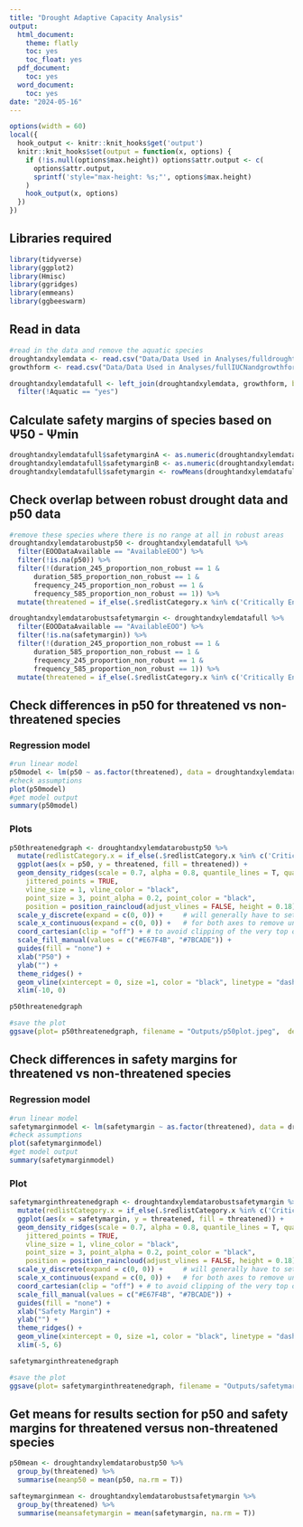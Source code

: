 ```yaml
---
title: "Drought Adaptive Capacity Analysis"
output:
  html_document:
    theme: flatly
    toc: yes
    toc_float: yes
  pdf_document:
    toc: yes
  word_document:
    toc: yes
date: "2024-05-16"
---
```



```r
options(width = 60)
local({
  hook_output <- knitr::knit_hooks$get('output')
  knitr::knit_hooks$set(output = function(x, options) {
    if (!is.null(options$max.height)) options$attr.output <- c(
      options$attr.output,
      sprintf('style="max-height: %s;"', options$max.height)
    )
    hook_output(x, options)
  })
})
```

## Libraries required

```r
library(tidyverse)
library(ggplot2)
library(Hmisc)
library(ggridges)
library(emmeans)
library(ggbeeswarm)
```

## Read in data
```r
#read in the data and remove the aquatic species
droughtandxylemdata <- read.csv("Data/Data Used in Analyses/fulldroughtwithxylemdata.csv")
growthform <- read.csv("Data/Data Used in Analyses/fullIUCNandgrowthform.csv")

droughtandxylemdatafull <- left_join(droughtandxylemdata, growthform, by = 'scientificName') %>%
  filter(!Aquatic == "yes")
```

## Calculate safety margins of species based on Ψ50 - Ψmin

```r
droughtandxylemdatafull$safetymarginA <- as.numeric(droughtandxylemdatafull$psiminmidday) - as.numeric(droughtandxylemdatafull$p50)
droughtandxylemdatafull$safetymarginB <- as.numeric(droughtandxylemdatafull$psiminpredawn) - as.numeric(droughtandxylemdatafull$p50)
droughtandxylemdatafull$safetymargin <- rowMeans(droughtandxylemdatafull[,c("safetymarginA", "safetymarginB")], na.rm = T)
```

## Check overlap between robust drought data and p50 data
```r
#remove these species where there is no range at all in robust areas
droughtandxylemdatarobustp50 <- droughtandxylemdatafull %>%
  filter(EOODataAvailable == "AvailableEOO") %>%
  filter(!is.na(p50)) %>%
  filter(!(duration_245_proportion_non_robust == 1 &
      duration_585_proportion_non_robust == 1 &
      frequency_245_proportion_non_robust == 1 &
      frequency_585_proportion_non_robust == 1)) %>%
  mutate(threatened = if_else(.$redlistCategory.x %in% c('Critically Endangered','Endangered', 'Vulnerable'), "threatened", "ynot threatened"))

droughtandxylemdatarobustsafetymargin <- droughtandxylemdatafull %>%
  filter(EOODataAvailable == "AvailableEOO") %>%
  filter(!is.na(safetymargin)) %>%
  filter(!(duration_245_proportion_non_robust == 1 &
      duration_585_proportion_non_robust == 1 &
      frequency_245_proportion_non_robust == 1 &
      frequency_585_proportion_non_robust == 1)) %>%
  mutate(threatened = if_else(.$redlistCategory.x %in% c('Critically Endangered','Endangered', 'Vulnerable'), "threatened", "ynot threatened"))
```

## Check differences in p50 for threatened vs non-threatened species

### Regression model
```r
#run linear model
p50model <- lm(p50 ~ as.factor(threatened), data = droughtandxylemdatarobustp50)
#check assumptions
plot(p50model)
#get model output
summary(p50model)
```

### Plots
```r
p50threatenedgraph <- droughtandxylemdatarobustp50 %>%
  mutate(redlistCategory.x = if_else(.$redlistCategory.x %in% c('Critically Endangered','Endangered', 'Vulnerable'), "threatened", "ynot threatened")) %>%
  ggplot(aes(x = p50, y = threatened, fill = threatened)) +
  geom_density_ridges(scale = 0.7, alpha = 0.8, quantile_lines = T, quantile_fun = mean,
    jittered_points = TRUE,
    vline_size = 1, vline_color = "black",
    point_size = 3, point_alpha = 0.2, point_color = "black", 
    position = position_raincloud(adjust_vlines = FALSE, height = 0.18)) + 
  scale_y_discrete(expand = c(0, 0)) +     # will generally have to set the `expand` option
  scale_x_continuous(expand = c(0, 0)) +   # for both axes to remove unneeded padding
  coord_cartesian(clip = "off") + # to avoid clipping of the very top of the top ridgeline
  scale_fill_manual(values = c("#E67F4B", "#7BCADE")) +
  guides(fill = "none") +
  xlab("P50") +
  ylab("") +
  theme_ridges() +
  geom_vline(xintercept = 0, size =1, color = "black", linetype = "dashed") +
  xlim(-10, 0)

p50threatenedgraph

#save the plot
ggsave(plot= p50threatenedgraph, filename = "Outputs/p50plot.jpeg",  device = "jpeg", width = 10, height = 9)
```

## Check differences in safety margins for threatened vs non-threatened species

### Regression model
```r
#run linear model
safetymarginmodel <- lm(safetymargin ~ as.factor(threatened), data = droughtandxylemdatarobustsafetymargin)
#check assumptions
plot(safetymarginmodel)
#get model output
summary(safetymarginmodel)
```

### Plot
```r
safetymarginthreatenedgraph <- droughtandxylemdatarobustsafetymargin %>%
  mutate(redlistCategory.x = if_else(.$redlistCategory.x %in% c('Critically Endangered','Endangered', 'Vulnerable'), "threatened", "ynot threatened")) %>%
  ggplot(aes(x = safetymargin, y = threatened, fill = threatened)) +
  geom_density_ridges(scale = 0.7, alpha = 0.8, quantile_lines = T, quantile_fun = mean,
    jittered_points = TRUE,
    vline_size = 1, vline_color = "black",
    point_size = 3, point_alpha = 0.2, point_color = "black", 
    position = position_raincloud(adjust_vlines = FALSE, height = 0.18)) + 
  scale_y_discrete(expand = c(0, 0)) +     # will generally have to set the `expand` option
  scale_x_continuous(expand = c(0, 0)) +   # for both axes to remove unneeded padding
  coord_cartesian(clip = "off") + # to avoid clipping of the very top of the top ridgeline
  scale_fill_manual(values = c("#E67F4B", "#7BCADE")) +
  guides(fill = "none") +
  xlab("Safety Margin") +
  ylab("") +
  theme_ridges() +
  geom_vline(xintercept = 0, size =1, color = "black", linetype = "dashed") +
  xlim(-5, 6)

safetymarginthreatenedgraph

#save the plot
ggsave(plot= safetymarginthreatenedgraph, filename = "Outputs/safetymarginplot.jpeg",  device = "jpeg", width = 10, height = 9)
```

## Get means for results section for p50 and safety margins for threatened versus non-threatened species
```r
p50mean <- droughtandxylemdatarobustp50 %>%
  group_by(threatened) %>%
  summarise(meanp50 = mean(p50, na.rm = T))

safteymarginmean <- droughtandxylemdatarobustsafetymargin %>%
  group_by(threatened) %>%
  summarise(meansafetymargin = mean(safetymargin, na.rm = T))
```

